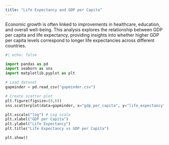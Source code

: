 ```yaml
---
title: "Life Expectancy and GDP per Capita"
---
```


Economic growth is often linked to improvements in healthcare, education, and overall well-being. This analysis explores the relationship between GDP per capita and life expectancy, providing insights into whether higher GDP per capita levels correspond to longer life expectancies across different countries.

```python
#| echo: false

import pandas as pd
import seaborn as sns
import matplotlib.pyplot as plt

# Load dataset
gapminder = pd.read_csv("gapminder.csv")
```

```python
# Create scatter plot
plt.figure(figsize=(8,6))
sns.scatterplot(data=gapminder, x="gdp_per_capita", y="life_expectancy")

plt.xscale("log") # Log scale
plt.xlabel("GDP per Capita")
plt.ylabel("Life Expectancy")
plt.title("Life Expectancy vs GDP per Capita")

plt.show()
```


